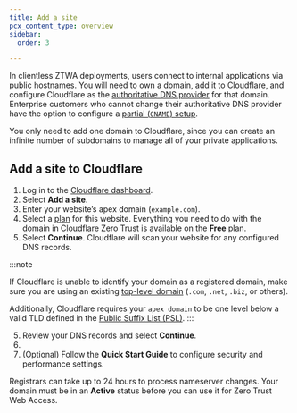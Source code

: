 ```yaml
---
title: Add a site
pcx_content_type: overview
sidebar:
  order: 3

---
```



In clientless ZTWA deployments, users connect to internal applications via public hostnames. You will need to own a domain, add it to Cloudflare, and configure Cloudflare as the [authoritative DNS provider](/dns/zone-setups/full-setup/setup/#update-your-nameservers) for that domain. Enterprise customers who cannot change their authoritative DNS provider have the option to configure a [partial (`CNAME`) setup](/dns/zone-setups/partial-setup/).

You only need to add one domain to Cloudflare, since you can create an infinite number of subdomains to manage all of your private applications.

## Add a site to Cloudflare

1. Log in to the [Cloudflare dashboard](https://dash.cloudflare.com/login).
2. Select **Add a site**.
3. Enter your website’s apex domain (`example.com`).
4. Select a [plan](https://www.cloudflare.com/plans/#compare-features) for this website. Everything you need to do with the domain in Cloudflare Zero Trust is available on the **Free** plan.
5. Select **Continue**. Cloudflare will scan your website for any configured DNS records.

  :::note

  If Cloudflare is unable to identify your domain as a registered domain, make sure you are using an existing [top-level domain](https://www.cloudflare.com/learning/dns/top-level-domain/) (`.com`, `.net`, `.biz`, or others).

  Additionally, Cloudflare requires your `apex domain` to be one level below a valid TLD defined in the [Public Suffix List (PSL)](https://github.com/publicsuffix/list/blob/master/public_suffix_list.dat).
  :::

5. Review your DNS records and select **Continue**.
6. <Render file="update-nameservers" product="fundamentals" />
7. (Optional) Follow the **Quick Start Guide** to configure security and performance settings.

Registrars can take up to 24 hours to process nameserver changes. Your domain must be in an **Active** status before you can use it for Zero Trust Web Access.
